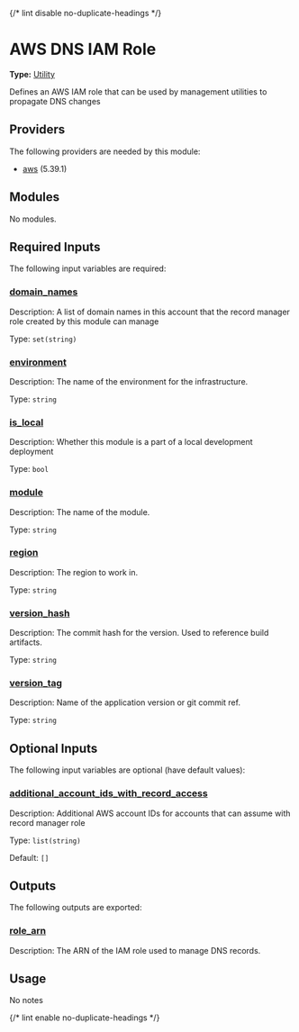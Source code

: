 {/* lint disable no-duplicate-headings */}

# AWS DNS IAM Role

**Type:** [Utility](./overview)

Defines an AWS IAM role that can be used by management utilities to propagate DNS changes

## Providers

The following providers are needed by this module:

-  [aws](https://registry.terraform.io/providers/hashicorp/aws/5.39.1/docs) (5.39.1)

## Modules

No modules.

## Required Inputs

The following input variables are required:

### <a name="input_domain_names"></a> [domain\_names](#input\_domain\_names)

Description: A list of domain names in this account that the record manager role created by this module can manage

Type: `set(string)`

### <a name="input_environment"></a> [environment](#input\_environment)

Description: The name of the environment for the infrastructure.

Type: `string`

### <a name="input_is_local"></a> [is\_local](#input\_is\_local)

Description: Whether this module is a part of a local development deployment

Type: `bool`

### <a name="input_module"></a> [module](#input\_module)

Description: The name of the module.

Type: `string`

### <a name="input_region"></a> [region](#input\_region)

Description: The region to work in.

Type: `string`

### <a name="input_version_hash"></a> [version\_hash](#input\_version\_hash)

Description: The commit hash for the version. Used to reference build artifacts.

Type: `string`

### <a name="input_version_tag"></a> [version\_tag](#input\_version\_tag)

Description: Name of the application version or git commit ref.

Type: `string`

## Optional Inputs

The following input variables are optional (have default values):

### <a name="input_additional_account_ids_with_record_access"></a> [additional\_account\_ids\_with\_record\_access](#input\_additional\_account\_ids\_with\_record\_access)

Description: Additional AWS account IDs for accounts that can assume with record manager role

Type: `list(string)`

Default: `[]`

## Outputs

The following outputs are exported:

### <a name="output_role_arn"></a> [role\_arn](#output\_role\_arn)

Description: The ARN of the IAM role used to manage DNS records.

## Usage

No notes

{/* lint enable no-duplicate-headings */}
